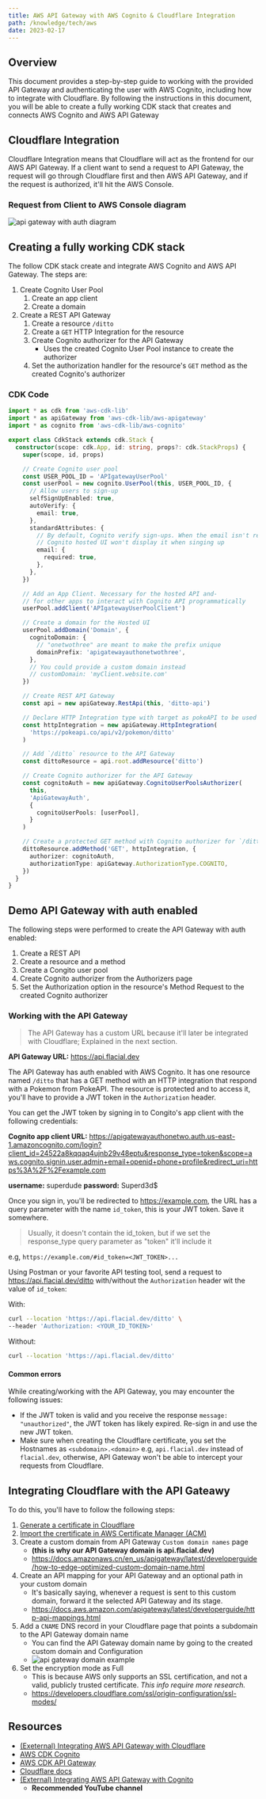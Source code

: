```yaml
---
title: AWS API Gateway with AWS Cognito & Cloudflare Integration
path: /knowledge/tech/aws
date: 2023-02-17
---
```



<Layout title={props.pageContext.frontmatter.title} location={props.path}>
<MarkdownWrapper>

## Overview

This document provides a step-by-step guide to working with the provided API Gateway and authenticating the user with AWS Cognito, including how to integrate with Cloudflare. By following the instructions in this document, you will be able to create a fully working CDK stack that creates and connects AWS Cognito and AWS API Gateway

## Cloudflare Integration

Cloudflare Integration means that Cloudflare will act as the frontend for our AWS API Gateway. If a client want to send a request to API Gateway, the request will go through Cloudflare first and then AWS API Gateway, and if the request is authorized, it'll hit the AWS Console.

### Request from Client to AWS Console diagram

![api gateway with auth diagram](../../../../images/api-gateway-auth-diagram.png)

## Creating a fully working CDK stack

The follow CDK stack create and integrate AWS Cognito and AWS API Gateway. The steps are:

1. Create Cognito User Pool
   1. Create an app client
   2. Create a domain
2. Create a REST API Gateway
   1. Create a resource `/ditto`
   2. Create a `GET` HTTP Integration for the resource
   3. Create Cognito authorizer for the API Gateway
      - Uses the created Cognito User Pool instance to create the authorizer
   4. Set the authorization handler for the resource's `GET` method as the created Cognito's authorizer

### CDK Code

<Accordion summaryText="View code">

```ts
import * as cdk from 'aws-cdk-lib'
import * as apiGateway from 'aws-cdk-lib/aws-apigateway'
import * as cognito from 'aws-cdk-lib/aws-cognito'

export class CdkStack extends cdk.Stack {
  constructor(scope: cdk.App, id: string, props?: cdk.StackProps) {
    super(scope, id, props)

    // Create Cognito user pool
    const USER_POOL_ID = 'APIgatewayUserPool'
    const userPool = new cognito.UserPool(this, USER_POOL_ID, {
      // Allow users to sign-up
      selfSignUpEnabled: true,
      autoVerify: {
        email: true,
      },
      standardAttributes: {
        // By default, Cognito verify sign-ups. When the email isn't required-
        // Cognito hosted UI won't display it when singing up
        email: {
          required: true,
        },
      },
    })

    // Add an App Client. Necessary for the hosted API and-
    // for other apps to interact with Cognito API programmatically
    userPool.addClient('APIgatewayUserPoolClient')

    // Create a domain for the Hosted UI
    userPool.addDomain('Domain', {
      cognitoDomain: {
        // "onetwothree" are meant to make the prefix unique
        domainPrefix: 'apigatewayauthonetwothree',
      },
      // You could provide a custom domain instead
      // customDomain: 'myClient.website.com'
    })

    // Create REST API Gateway
    const api = new apiGateway.RestApi(this, 'ditto-api')

    // Declare HTTP Integration type with target as pokeAPI to be used later
    const httpIntegration = new apiGateway.HttpIntegration(
      'https://pokeapi.co/api/v2/pokemon/ditto'
    )

    // Add `/ditto` resource to the API Gateway
    const dittoResource = api.root.addResource('ditto')

    // Create Cognito authorizer for the API Gateway
    const cognitoAuth = new apiGateway.CognitoUserPoolsAuthorizer(
      this,
      'ApiGatewayAuth',
      {
        cognitoUserPools: [userPool],
      }
    )

    // Create a protected GET method with Cognito authorizer for `/ditto` resource
    dittoResource.addMethod('GET', httpIntegration, {
      authorizer: cognitoAuth,
      authorizationType: apiGateway.AuthorizationType.COGNITO,
    })
  }
}
```

</Accordion>

## Demo API Gateway with auth enabled

The following steps were performed to create the API Gateway with auth enabled:

1. Create a REST API
2. Create a resource and a method
3. Create a Congito user pool
4. Create Cognito authorizer from the Authorizers page
5. Set the Authorization option in the resource's Method Request to the created Cognito authorizer

### Working with the API Gateway

> The API Gateway has a custom URL because it'll later be integrated with Cloudflare; Explained in the next section.

**API Gateway URL:** https://api.flacial.dev

The API Gateway has auth enabled with AWS Cognito. It has one resource named `/ditto` that has a GET method with an HTTP integration that respond with a Pokemon from PokeAPI. The resource is protected and to access it, you'll have to provide a JWT token in the `Authorization` header.

You can get the JWT token by signing in to Congito's app client with the following credentials:

**Cognito app client URL:** https://apigatewayauthonetwo.auth.us-east-1.amazoncognito.com/login?client_id=24522a8kqqaq4ujnb29v48eptu&response_type=token&scope=aws.cognito.signin.user.admin+email+openid+phone+profile&redirect_uri=https%3A%2F%2Fexample.com

**username:** superdude
**password:** Superd3d$

Once you sign in, you'll be redirected to https://example.com, the URL has a query parameter with the name `id_token`, this is your JWT token. Save it somewhere.

> Usually, it doesn't contain the id_token, but if we set the response_type query parameter as "token" it'll include it

e.g, `https://example.com/#id_token=<JWT_TOKEN>...`

Using Postman or your favorite API testing tool, send a request to https://api.flacial.dev/ditto with/without the `Authorization` header wit the value of `id_token`:

With:

```sh
curl --location 'https://api.flacial.dev/ditto' \
--header 'Authorization: <YOUR_ID_TOKEN>'
```

Without:

```sh
curl --location 'https://api.flacial.dev/ditto'
```

#### Common errors

While creating/working with the API Gateway, you may encounter the following issues:

- If the JWT token is valid and you receive the response `message: "unauthorized"`, the JWT token has likely expired. Re-sign in and use the new JWT token.
- Make sure when creating the Cloudflare certificate, you set the Hostnames as `<subdomain>.<domain>` e.g, `api.flacial.dev` instead of `flacial.dev`, otherwise, API Gateway won't be able to intercept your requests from Cloudflare.

## Integrating Cloudflare with the API Gateawy

To do this, you'll have to follow the following steps:

1. [Generate a certificate in Cloudflare](https://developers.cloudflare.com/ssl/client-certificates/create-a-client-certificate/)
2. [Import the crertificate in AWS Certificate Manager (ACM)](https://docs.aws.amazon.com/acm/latest/userguide/import-certificate-api-cli.html)
3. Create a custom domain from API Gateway `Custom domain names` page
   - **(this is why our API Gateway domain is api.flacial.dev)**
   - https://docs.amazonaws.cn/en_us/apigateway/latest/developerguide/how-to-edge-optimized-custom-domain-name.html
4. Create an API mapping for your API Gateway and an optional path in your custom domain
   - It's basically saying, whenever a request is sent to this custom domain, forward it the selected API Gateway and its stage.
   - https://docs.aws.amazon.com/apigateway/latest/developerguide/http-api-mappings.html
5. Add a `CNAME` DNS record in your Cloudflare page that points a subdomain to the API Gateway domain name
   - You can find the API Gateway domain name by going to the created custom domain and Configuration
   - ![api gateway domain example](../../../../images/aws-api-gateway-custom-domains-config.png)
6. Set the encryption mode as Full
   - This is because AWS only supports an SSL certification, and not a valid, publicly trusted certificate. _This info require more research._
   - https://developers.cloudflare.com/ssl/origin-configuration/ssl-modes/

## Resources

- [(Exeternal) Integrating AWS API Gateway with Cloudflare](https://carocci-eugenio.medium.com/connect-cloudflare-to-aws-api-gateway-18e961a6e24f)
- [AWS CDK Cognito](https://docs.aws.amazon.com/cdk/api/v1/docs/aws-cognito-readme.html)
- [AWS CDK API Gateway](https://docs.aws.amazon.com/cdk/api/v1/docs/aws-apigateway-readme.html)
- [Cloudflare docs](https://developers.cloudflare.com/)
- [(External) Integrating AWS API Gateway with Cognito](https://www.youtube.com/watch?v=oFSU6rhFETk)
  - **Recommended YouTube channel**

</MarkdownWrapper>
</Layout>
